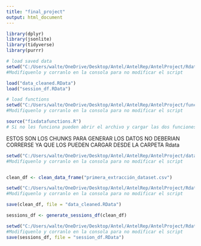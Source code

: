 ```yaml
---
title: "final_project"
output: html_document
---
```


``` r
library(dplyr)
library(jsonlite)
library(tidyverse)
library(purrr)

# load saved data
setwd("C:/Users/walte/OneDrive/Desktop/Antel/AntelRep/AntelProject/Rdata")
#Modifiquenlo y corranlo en la consola para no modificar el script

load("data_cleaned.RData")
load("session_df.RData")

# load functions
setwd("C:/Users/walte/OneDrive/Desktop/Antel/AntelRep/AntelProject/functions") 
#Modifiquenlo y corranlo en la consola para no modificar el script

source("fixdatafunctions.R") 
# Si no les funciona pueden abrir el archivo y cargar las dos funciones a mano

```
ESTOS SON LOS CHUNKS PARA GENERAR LOS DATOS NO DEBERIAN CORRERSE YA QUE LOS 
PUEDEN CARGAR DESDE LA CARPETA Rdata

```r
setwd("C:/Users/walte/OneDrive/Desktop/Antel/AntelRep/AntelProject/data")
#Modifiquenlo y corranlo en la consola para no modificar el script


clean_df <- clean_data_frame("primera_extracción_dataset.csv")

setwd("C:/Users/walte/OneDrive/Desktop/Antel/AntelRep/AntelProject/Rdata")
#Modifiquenlo y corranlo en la consola para no modificar el script

save(clean_df, file = "data_cleaned.RData")
```

```r
sessions_df <- generate_sessions_df(clean_df)

setwd("C:/Users/walte/OneDrive/Desktop/Antel/AntelRep/AntelProject/Rdata")
#Modifiquenlo y corranlo en la consola para no modificar el script
save(sessions_df, file = "session_df.RData")
```